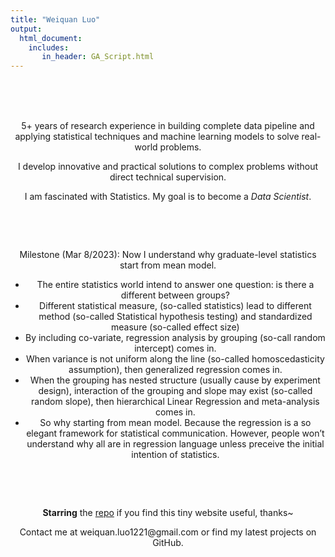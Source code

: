 ```yaml
---
title: "Weiquan Luo"
output: 
  html_document:
    includes:
       in_header: GA_Script.html
---
```



<script type="text/javascript" color="0,0,0" opacity='0.5' zIndex="-1" count="60" src="site_libs/canvas-nest/canvas-nest.js"></script>　

<style type="text/css">
h1.title {
  font-size: 38px;
  color: DarkRed;
  text-align: center;
}
.main-container {
  max-width: 1800px;
  margin-left: auto;
  margin-right: auto;
}
html,body{
  width:100%;
  height: 100%;
}

</style>


<br />


<center>


5+ years of research experience in building complete data pipeline and applying statistical techniques and machine learning models to solve real-world problems. 

I develop innovative and practical solutions to complex problems without direct technical supervision. 

I am fascinated with Statistics. My goal is to become a *Data Scientist*.

<br />


<br />

Milestone (Mar 8/2023): Now I understand why graduate-level statistics start from mean model. 

- The entire statistics world intend to answer one question: is there a different between groups?
- Different statistical measure, (so-called statistics) lead to different method (so-called Statistical hypothesis testing) and standardized measure (so-called effect size)
- By including co-variate, regression analysis by grouping (so-call random intercept) comes in.
- When variance is not uniform along the line (so-called homoscedasticity assumption), then generalized regression comes in.
- When the grouping has nested structure (usually cause by experiment design), interaction of the grouping and slope may exist (so-called random slope), then hierarchical Linear Regression and meta-analysis comes in.
- So why starting from mean model. Because the regression is a so elegant framework for statistical communication. However, people won't understand why all are in regression language unless preceive the initial intention of statistics. 



<br />


<br />

**Starring** the [repo](https://github.com/WeiquanLuo/WeiquanLuo.github.io) if you find this tiny website useful, thanks~

Contact me at weiquan.luo1221@gmail.com or find my latest projects on GitHub.
</center>


